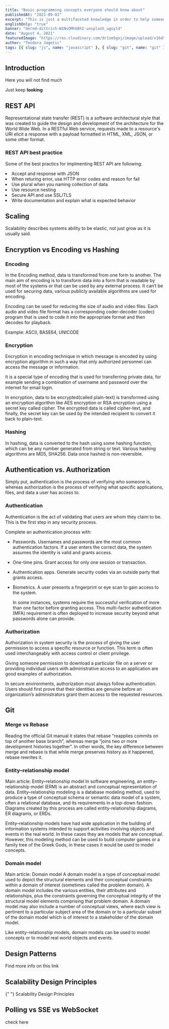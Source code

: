 ```yaml
---
title: "Basic programming concepts everyone should know about"
publishedAt: "2021-09-02"
excerpt: "This is just a multifaceted knowledge in order to help someone looking for conceptual things in one place."
englishOnly: "true"
banner: "bernd-dittrich-W1NsOMhU8hI-unsplash_ugoyld"
date: "August 4, 2021"
featuredImage: "https://res.cloudinary.com/dr1sm5gnj/image/upload/v1645127896/igutech/undersstanding_mnfh3n.jpg"
author: "Teodora Jagetic"
tags: [{ slug: "js", name: "javascript" }, { slug: "git", name: "git" }]
---
```


## Introduction

Here you will not find much

Just keep **looking**

## REST API

Representational state transfer (REST) is a software architectural style that was created to guide the design and development of the architecture for the World Wide Web. In a RESTful Web service, requests made to a resource's URI elicit a response with a payload formatted in HTML, XML, JSON, or some other format.

### REST API best practice

Some of the best practics for implmenting REST API are following:

<List>
    <li>Accept and response with JSON </li>
    <li>When returing error, use HTTP error codes and reason for fail </li>
    <li>Use plural when you naming collection of data </li>
    <li>Use resource nesting </li>
    <li>Secure API and use SSL/TLS </li>
    <li>Write documentation and explain what is expected behavior </li>

</List>

## Scaling

Scalability describes systems ability to be elastic, not just grow as it is usually said.

## Encryption vs Encoding vs Hashing

### Encoding

In the Encoding method, data is transformed from one form to another. The main aim of encoding is to transform data into a form that is readable by most of the systems or that can be used by any external process.
It can’t be used for securing data, various publicly available algorithms are used for encoding.

Encoding can be used for reducing the size of audio and video files. Each audio and video file format has a corresponding coder-decoder (codec) program that is used to code it into the appropriate format and then decodes for playback.

Example: ASCII, BASE64, UNICODE

### Encryption

Encryption in encoding technique in which message is encoded by using encryption algorithm in such a way that only authorized personnel can access the message or information.

It is a special type of encoding that is used for transferring private data, for example sending a combination of username and password over the internet for email login.

In encryption, data to be encrypted(called plain-text) is transformed using an encryption algorithm like AES encryption or RSA encryption using a secret key called cipher. The encrypted data is called cipher-text, and finally, the secret key can be used by the intended recipient to convert it back to plain-text.

### Hashing

In hashing, data is converted to the hash using some hashing function, which can be any number generated from string or text. Various hashing algorithms are MD5, SHA256. Data once hashed is non-reversible.

## Authentication vs. Authorization

Simply put, authentication is the process of verifying who someone is, whereas authorization is the process of verifying what specific applications, files, and data a user has access to.

### Authentication

Authentication is the act of validating that users are whom they claim to be. This is the first step in any security process.

Complete an authentication process with:

-  Passwords. Usernames and passwords are the most common authentication factors. If a user enters the correct data, the system assumes the identity is valid and grants access.
-  One-time pins. Grant access for only one session or transaction.
-  Authentication apps. Generate security codes via an outside party that grants access.
-  Biometrics. A user presents a fingerprint or eye scan to gain access to the system.

   In some instances, systems require the successful verification of more than one factor before granting access. This multi-factor authentication (MFA) requirement is often deployed to increase security beyond what passwords alone can provide.

### Authorization

Authorization in system security is the process of giving the user permission to access a specific resource or function. This term is often used interchangeably with access control or client privilege.

Giving someone permission to download a particular file on a server or providing individual users with administrative access to an application are good examples of authorization.

In secure environments, authorization must always follow authentication. Users should first prove that their identities are genuine before an organization’s administrators grant them access to the requested resources.

## Git

### Merge vs Rebase

Reading the official Git manual it states that rebase “reapplies commits on top of another base branch”, whereas merge “joins two or more development histories together”. In other words, the key difference between merge and rebase is that while merge preserves history as it happened, rebase rewrites it.

### Entity–relationship model

Main article: Entity–relationship model
In software engineering, an entity–relationship model (ERM) is an abstract and conceptual representation of data. Entity–relationship modeling is a database modeling method, used to produce a type of conceptual schema or semantic data model of a system, often a relational database, and its requirements in a top-down fashion. Diagrams created by this process are called entity-relationship diagrams, ER diagrams, or ERDs.

Entity–relationship models have had wide application in the building of information systems intended to support activities involving objects and events in the real world. In these cases they are models that are conceptual. However, this modeling method can be used to build computer games or a family tree of the Greek Gods, in these cases it would be used to model concepts.

### Domain model

Main article: Domain model
A domain model is a type of conceptual model used to depict the structural elements and their conceptual constraints within a domain of interest (sometimes called the problem domain). A domain model includes the various entities, their attributes and relationships, plus the constraints governing the conceptual integrity of the structural model elements comprising that problem domain. A domain model may also include a number of conceptual views, where each view is pertinent to a particular subject area of the domain or to a particular subset of the domain model which is of interest to a stakeholder of the domain model.

Like entity–relationship models, domain models can be used to model concepts or to model real world objects and events.

## Design Patterns

Find more info <Link href="https://blog.logrocket.com/design-patterns-in-node-js/"> on this link </Link>

## Scalability Design Principles

<Link href='https://www.linkedin.com/pulse/scalability-design-principles-lars-larsson/'>
   {" "}
   Scalability Design Principles
</Link>

## Polling vs SSE vs WebSocket

<Link href='https://codeburst.io/polling-vs-sse-vs-websocket-how-to-choose-the-right-one-1859e4e13bd9'>
   check here
</Link>
